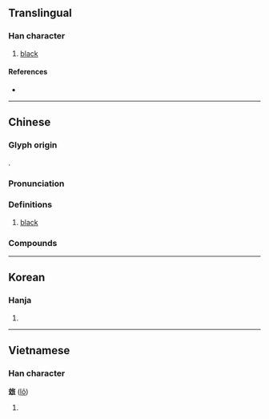 {{character info/new}}
==Translingual==

===Han character===
{{Han char|rn=95|rad=玄|as=06|sn=11|four=08732|canj=YIOHV}}

# [[black]]

====References====
* {{Han ref|kx=0726.010|dkj=20818|dj=1135.050|hdz=10289.020|uh=7388|ud=29576|bh=D66A|bd=54890}}

----

==Chinese==
{{zh-forms|alt=𪑄, 㢳, 𢏾, 𢐸, 𪒓, 𤣧}}

===Glyph origin===
{{Han etym}}
{{Han compound|玄|旅|t1=deep, mysterious|ls=psc|c1=s|c2=p}}.

===Pronunciation===
{{zh-pron
|m=lú
|c=lou4
|mc=y
|oc=y
|ma=
|cat=
}}

===Definitions===
{{zh-hanzi}}

# [[black]]

===Compounds===
{{zh-der|玈弓彤矢|玈矢|玈弓}}

----

==Korean==

===Hanja===
{{ko-hanja|hangeul=[[로]], [[노]]|eumhun=|rv=ro, no|mr=ro, no|y=lo, no}}

# {{rfdef|ko|sort=玄06}}

----

==Vietnamese==

===Han character===
'''玈''' ([[lô]])

# {{rfdef|vi}}

{{cln|vi|Han tu}}